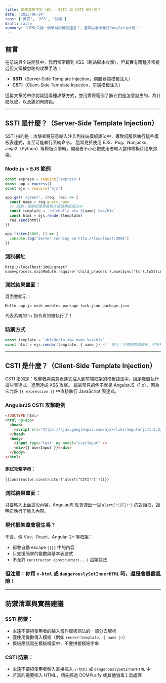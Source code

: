 ```yaml
---
title: 前端資安宇宙（五）- SSTI 與 CSTI 是什麼？
date: '2025-06-24'
tags: ['資安', 'XSS', '前端']
draft: false
summary: 'HTML只能一個單純的標記語言？，還可以拿來執行JavaScript呢！'
---
```


## 前言

在前端與全端開發中，我們常常聽到 XSS（跨站腳本攻擊），但其實有兩種非常接近但又常被忽略的攻擊手法：

- **SSTI**（Server-Side Template Injection，伺服器端模板注入）
- **CSTI**（Client-Side Template Injection，前端模板注入）

這篇文章將帶你認識這兩種攻擊方式，並用實際範例了解它們是怎麼發生的、為什麼危險，以及該如何防範。

---

## SSTI 是什麼？（Server-Side Template Injection）

SSTI 指的是：攻擊者將惡意輸入注入到後端模板語法中，導致伺服器執行這些模板表達式，甚至可能執行系統命令。
這常見於使用 EJS、Pug、Nunjucks、Jinja2（Python）等模板引擎時，開發者不小心把使用者輸入當作模板片段來渲染。

### Node.js + EJS 範例

```js
const express = require('express')
const app = express()
const ejs = require('ejs')

app.get('/greet', (req, res) => {
  const name = req.query.name
  // 危險！直接把使用者輸入插進模板語法中
  const template = `<h1>Hello <%= ${name} %></h1>`
  const html = ejs.render(template)
  res.send(html)
})

app.listen(3000, () => {
  console.log('Server running on http://localhost:3000')
})
```

### 測試網址

```
http://localhost:3000/greet?name=process.mainModule.require('child_process').execSync('ls').toString()
```

### 測試結果畫面：

頁面會顯示：

```
Hello app.js node_modules package-lock.json package.json
```

代表系統的 `ls` 指令真的被執行了！

### 防禦方式

```js
const template = `<h1>Hello <%= name %></h1>`
const html = ejs.render(template, { name }) //  安全：只傳變數進模板，不拼接語法
```

---

## CSTI 是什麼？（Client-Side Template Injection）

CSTI 指的是：攻擊者將惡意表達式注入到前端框架的模板語法中，讓瀏覽器執行這些表達式，進而達成 XSS 攻擊。
這最常見的例子就是 AngularJS（1.x），因為它允許 `{{ expression }}` 中直接執行 JavaScript 表達式。

### AngularJS CSTI 攻擊範例

```html
<!DOCTYPE html>
<html ng-app>
  <head>
    <script src="https://ajax.googleapis.com/ajax/libs/angularjs/1.8.2/angular.min.js"></script>
  </head>
  <body>
    <input type="text" ng-model="userInput" />
    <div>{{ userInput }}</div>
  </body>
</html>
```

#### 測試攻擊字串：

```md
{{constructor.constructor('alert("CSTI!")')()}}
```

### 測試結果畫面：

只要輸入上面這段內容，AngularJS 就會彈出一個 `alert("CSTI!")` 的對話框，證明它執行了輸入內容。

### 現代框架還會發生嗎？

不會。像 Vue、React、Angular 2+ 等框架：

- 都會自動 escape `{{}}` 中的內容
- 只支援簡單的變數與基本表達式
- 不允許 `constructor.constructor(...)` 這類語法

### 但注意：你用 `v-html` 或 `dangerouslySetInnerHTML` 時，還是會暴露風險！

---

## 防禦清單與實務建議

### SSTI 防禦：

- 永遠不要把使用者的輸入當作模板語法的一部分去解析
- 僅使用變數傳入模板（例如 `render(template, { name })`）
- 模板應該寫在模板檔案中，不要拼接模板字串

### CSTI 防禦：

- 永遠不要把使用者輸入直接插入 `v-html` 或 `dangerouslySetInnerHTML` 中
- 若真的需要插入 HTML，請先經過 DOMPurify 或其他消毒工具處理
